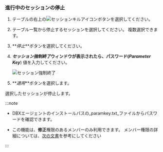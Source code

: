 ### 進行中のセッションの停止

1.  テーブルの右上の![セッションキルアイコン](/img/ico-kill-session.svg)ボタンを選択してください。

2.  テーブル一覧から停止するセッションを選択してください。 複数選択できます。

3.  **_停止_**ボタンを選択してください。

4.  **_セッション強制終了_**ウィンドウが表示されたら、パスワード(**_Parameter Key_**) 値を入力してください。

    ![セッション強制終了](/img/db-kill-session-confirm.png)

5.  **_適用_**ボタンを選択します。

選択したセッションが停止します。

:::note

-   DBXエージェントのインストールパスの_paramkey.txt_ファイルからパスワードを確認できます。

-   この機能は、**修正**権限のあるメンバーのみ利用できます。 メンバー権限の詳細については、[次の文書](../project/project-structure#project-auth)を参考にしてください

:::
